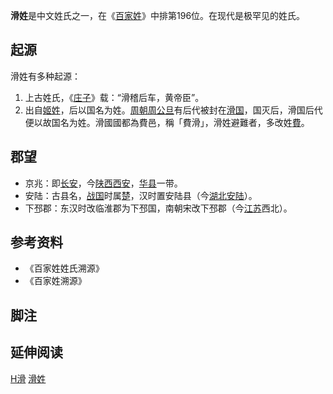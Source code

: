 {{姓氏
|姓氏=滑
|繁體=滑
|簡體=滑
|南京官話=hua<sup>5</sup>
|拼音=Huá
|中国大陆=Hua
|台湾=Hua
|香港=
|澳门=
|新加坡=
|马来西亚=
|越南=Hoạt
|韩国=
|反切=
|同音字=
|堂号=
|郡望=[[下邳郡|下邳郡]]
}}

'''滑姓'''是中文姓氏之一，在《[[百家姓|百家姓]]》中排第196位。在现代是极罕见的姓氏。

== 起源 ==
滑姓有多种起源：
#上古姓氏，《[[庄子|庄子]]》载：“滑稽后车，黄帝臣”。
#出自[[姬姓|姬姓]]，后以国名为姓。[[周朝|周朝]][[周公旦|周公旦]]有后代被封在[[滑国|滑国]]，国灭后，滑国后代便以故国名为姓。滑國國都為費邑，稱「費滑」，滑姓避難者，多改姓[[費|費]]。

== 郡望 ==
*京兆：即[[长安|长安]]，今[[陕西|陕西]][[西安|西安]]，[[华县|华县]]一带。
*安陆：古县名，[[战国|战国]]时属[[楚国|楚]]，汉时置安陆县（今[[湖北|湖北]][[安陆|安陆]]）。
*下邳郡：东汉时改临淮郡为下邳国，南朝宋改下邳郡（今[[江苏|江苏]]西北）。

== 参考资料 ==
{{Reflist|2}}
*《百家姓姓氏溯源》
*《百家姓溯源》


==脚注==
<references group="注释"/>

== 延伸阅读 ==
{{Wikisource further reading}}
[[Category:罕見或停用漢姓|H滑]]
[[Category:滑姓|]]